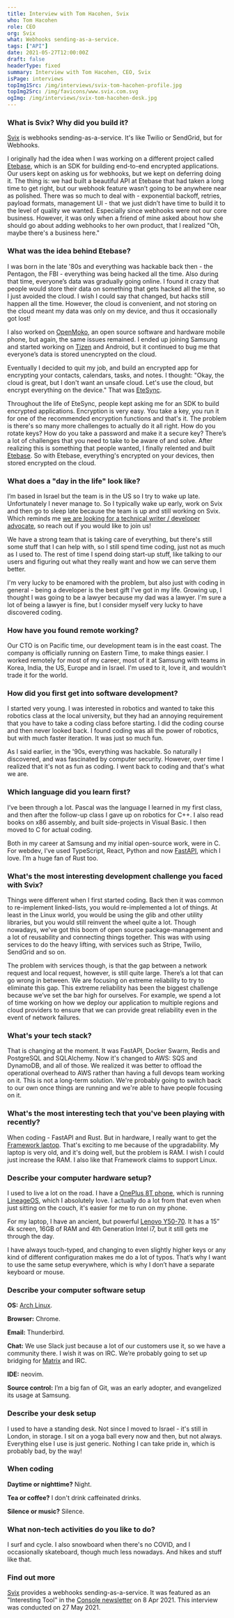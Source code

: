 ```yaml
---
title: Interview with Tom Hacohen, Svix
who: Tom Hacohen
role: CEO
org: Svix
what: Webhooks sending-as-a-service.
tags: ["API"]
date: 2021-05-27T12:00:00Z
draft: false
headerType: fixed
summary: Interview with Tom Hacohen, CEO, Svix
isPage: interviews
topImg1Src: /img/interviews/svix-tom-hacohen-profile.jpg
topImg2Src: /img/favicons/www.svix.com.svg
ogImg: /img/interviews/svix-tom-hacohen-desk.jpg
---
```


### What is Svix? Why did you build it?

[Svix](https://www.svix.com) is webhooks sending-as-a-service. It's like Twilio
or SendGrid, but for Webhooks.

I originally had the idea when I was working on a different project called
[Etebase](https://www.etebase.com/), which is an SDK for building end-to-end
encrypted applications. Our users kept on asking us for webhooks, but we kept on
deferring doing it. The thing is: we had built a beautiful API at Etebase that
had taken a long time to get right, but our webhook feature wasn’t going to be
anywhere near as polished. There was so much to deal with - exponential backoff,
retries, payload formats, management UI - that we just didn’t have time to build
it to the level of quality we wanted. Especially since webhooks were not our
core business. However, it was only when a friend of mine asked about how she
should go about adding webhooks to her own product, that I realized "Oh, maybe
there's a business here."

<ImageProvider center src="/img/interviews/svix-tom-hacohen-product.png" alt="Svix product screenshot" caption="Svix webhook management UI." />

### What was the idea behind Etebase?

I was born in the late '80s and everything was hackable back then - the
Pentagon, the FBI - everything was being hacked all the time. Also during that
time, everyone’s data was gradually going online. I found it crazy that people
would store their data on something that gets hacked all the time, so I just
avoided the cloud. I wish I could say that changed, but hacks still happen all
the time. However, the cloud is convenient, and not storing on the cloud meant
my data was only on my device, and thus it occasionally got lost!

I also worked on [OpenMoko](http://wiki.openmoko.org/wiki/Main_Page), an open
source software and hardware mobile phone, but again, the same issues remained.
I ended up joining Samsung and started working on
[Tizen](https://www.tizen.org/) and Android, but it continued to bug me that
everyone’s data is stored unencrypted on the cloud.

Eventually I decided to quit my job, and build an encrypted app for encrypting
your contacts, calendars, tasks, and notes. I thought: "Okay, the cloud is
great, but I don't want an unsafe cloud. Let's use the cloud, but encrypt
everything on the device." That was [EteSync](https://www.etesync.com).

Throughout the life of EteSync, people kept asking me for an SDK to build
encrypted applications. Encryption is very easy. You take a key, you run it for
one of the recommended encryption functions and that's it. The problem is
there's so many more challenges to actually do it all right. How do you rotate
keys? How do you take a password and make it a secure key? There’s a lot of
challenges that you need to take to be aware of and solve. After realizing this
is something that people wanted, I finally relented and built
[Etebase](https://www.etebase.com). So with Etebase, everything's encrypted on
your devices, then stored encrypted on the cloud.

### What does a "day in the life" look like?

I’m based in Israel but the team is in the US so I try to wake up late.
Unfortunately I never manage to. So I typically wake up early, work on Svix and
then go to sleep late because the team is up and still working on Svix. Which
reminds me
[we are looking for a technical writer / developer advocate](https://www.svix.com/careers/),
so reach out if you would like to join us!

We have a strong team that is taking care of everything, but there's still some
stuff that I can help with, so I still spend time coding, just not as much as I
used to. The rest of time I spend doing start-up stuff, like talking to our
users and figuring out what they really want and how we can serve them better.

I'm very lucky to be enamored with the problem, but also just with coding in
general - being a developer is the best gift I've got in my life. Growing up, I
thought I was going to be a lawyer because my dad was a lawyer. I'm sure a lot
of being a lawyer is fine, but I consider myself very lucky to have discovered
coding.

### How have you found remote working?

Our CTO is on Pacific time, our development team is in the east coast. The
company is officially running on Eastern Time, to make things easier. I worked
remotely for most of my career, most of it at Samsung with teams in Korea,
India, the US, Europe and in Israel. I'm used to it, love it, and wouldn’t trade
it for the world.

### How did you first get into software development?

I started very young. I was interested in robotics and wanted to take this
robotics class at the local university, but they had an annoying requirement
that you have to take a coding class before starting. I did the coding course
and then never looked back. I found coding was all the power of robotics, but
with much faster iteration. It was just so much fun.

As I said earlier, in the '90s, everything was hackable. So naturally I
discovered, and was fascinated by computer security. However, over time I
realized that it's not as fun as coding. I went back to coding and that's what
we are.

### Which language did you learn first?

I’ve been through a lot. Pascal was the language I learned in my first class,
and then after the follow-up class I gave up on robotics for C++. I also read
books on x86 assembly, and built side-projects in Visual Basic. I then moved to
C for actual coding.

Both in my career at Samsung and my initial open-source work, were in C. For
webdev, I’ve used TypeScript, React, Python and now
[FastAPI](https://fastapi.tiangolo.com), which I love. I’m a huge fan of Rust
too.

### What's the most interesting development challenge you faced with Svix?

Things were different when I first started coding. Back then it was common to
re-implement linked-lists, you would re-implemented a lot of things. At least in
the Linux world, you would be using the glib and other utility libraries, but
you would still reinvent the wheel quite a lot. Though nowadays, we've got this
boom of open source package-management and a lot of reusability and connecting
things together. This was with using services to do the heavy lifting, with
services such as Stripe, Twilio, SendGrid and so on.

The problem with services though, is that the gap between a network request and
local request, however, is still quite large. There’s a lot that can go wrong in
between. We are focusing on extreme reliability to try to eliminate this gap.
This extreme reliability has been the biggest challenge because we’ve set the
bar high for ourselves. For example, we spend a lot of time working on how we
deploy our application to multiple regions and cloud providers to ensure that we
can provide great reliability even in the event of network failures.

### What's your tech stack?

That is changing at the moment. It was FastAPI, Docker Swarm, Redis and
PostgreSQL and SQLAlchemy. Now it's changed to AWS: SQS and DynamoDB, and all of
those. We realized it was better to offload the operational overhead to AWS
rather than having a full devops team working on it. This is not a long-term
solution. We're probably going to switch back to our own once things are running
and we're able to have people focusing on it.

### What's the most interesting tech that you've been playing with recently?

When coding - FastAPI and Rust. But in hardware, I really want to get the
[Framework laptop](https://frame.work/). That's exciting to me because of the
upgradability. My laptop is very old, and it's doing well, but the problem is
RAM. I wish I could just increase the RAM. I also like that Framework claims to
support Linux.

### Describe your computer hardware setup?

I used to live a lot on the road. I have a
[OnePlus 8T phone](https://www.oneplus.com/8t), which is running
[LineageOS](https://lineageos.org), which I absolutely love. I actually do a lot
from that even when just sitting on the couch, it's easier for me to run on my
phone.

For my laptop, I have an ancient, but powerful
[Lenovo Y50-70](https://www.lenovo.com/gb/en/laptops/lenovo/y-series/y50/). It
has a 15” 4k screen, 16GB of RAM and 4th Generation Intel i7, but it still gets
me through the day.

I have always touch-typed, and changing to even slightly higher keys or any kind
of different configuration makes me do a lot of typos. That’s why I want to use
the same setup everywhere, which is why I don’t have a separate keyboard or
mouse.

### Describe your computer software setup

**OS:** [Arch Linux](https://archlinux.org/).

**Browser:** Chrome.

**Email:** Thunderbird.

**Chat:** We use Slack just because a lot of our customers use it, so we have a
community there. I wish it was on IRC. We’re probably going to set up bridging
for [Matrix](https://matrix.org) and IRC.

**IDE:** neovim.

**Source control:** I’m a big fan of Git, was an early adopter, and evangelized
its usage at Samsung.

### Describe your desk setup

<ImageProvider center src="/img/interviews/svix-tom-hacohen-desk.jpg" alt="The desk of Tom Hacohen, Svix" />

I used to have a standing desk. Not since I moved to Israel - it's still in
London, in storage. I sit on a yoga ball every now and then, but not always.
Everything else I use is just generic. Nothing I can take pride in, which is
probably bad, by the way!

### When coding

**Daytime or nighttime?** Night.

**Tea or coffee?** I don't drink caffeinated drinks.

**Silence or music?** Silence.

### What non-tech activities do you like to do?

I surf and cycle. I also snowboard when there's no COVID, and I occasionally
skateboard, though much less nowadays. And hikes and stuff like that.

### Find out more

[Svix](https://www.svix.com) provides a webhooks sending-as-a-service. It was
featured as an "Interesting Tool" in the
[Console newsletter](https://console.dev/) on 8 Apr 2021. This interview was
conducted on 27 May 2021.
